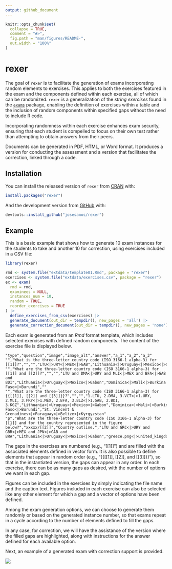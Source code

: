 ```yaml
---
output: github_document
---
```


<!-- README.md is generated from README.Rmd. Please edit that file -->

```r
knitr::opts_chunk$set(
  collapse = TRUE,
  comment = "#>",
  fig.path = "man/figures/README-",
  out.width = "100%"
)
```


# rexer

<!-- badges: start -->
<!-- badges: end -->

The goal of `rexer` is to facilitate the generation of exams incorporating random elements to exercises. This applies to both the exercises featured in the exam and the components defined within each exercise, all of which can be randomized. `rexer` is a generalization of the *string exercises* found in the [`exams`](https://CRAN.R-project.org/package=exams) package, enabling the definition of exercises within a table and the inclusion of random components within specified gaps without the need to include R code.

Incorporating randomness within each exercise enhances exam security, ensuring that each student is compelled to focus on their own test rather than attempting to obtain answers from their peers.

Documents can be generated in PDF, HTML, or Word format. It produces a version for conducting the assessment and a version that facilitates the correction, linked through a code.


## Installation

You can install the released version of `rexer` from [CRAN](https://CRAN.R-project.org) with:

``` r
install.packages("rexer")
```

And the development version from [GitHub](https://github.com/) with:

<!-- You can install the development version from [GitHub](https://github.com/) with: -->

``` r
devtools::install_github("josesamos/rexer")
```

## Example

This is a basic example that shows how to generate 10 exam instances for the students to take and another 10 for correction, using exercises included in a CSV file:

```r
library(rexer)

rmd <- system.file("extdata/template01.Rmd", package = "rexer")
exercises <- system.file("extdata/exercises.csv", package = "rexer")
ex <- exam(
  rmd = rmd,
  examinees = NULL,
  instances_num = 10,
  random = TRUE,
  reorder_exercises = TRUE
) |>
  define_exercises_from_csv(exercises) |>
  generate_document(out_dir = tempdir(), new_pages = 'all') |>
  generate_correction_document(out_dir = tempdir(), new_pages = 'none')
```

Each exam is generated from an *Rmd* format template, which includes selected exercises with defined random components. The content of the exercise file is displayed below.

````verbatim
"type","question","image","image_alt","answer","a_1","a_2","a_3"
"","What is the three-letter country code (ISO 3166-1 alpha-3) for [[1]]?","","","LTU<|>URY<|>MEX<|>GAB","Lithuania<|>Uruguay<|>Mexico<|>Gabon","",""
"","What are the three-letter country code (ISO 3166-1 alpha-3) for [[1]] and [[2]]?","","","LTU and DMA<|>URY and MLI<|>MEX and BFA<|>GAB and BDI","Lithuania<|>Uruguay<|>Mexico<|>Gabon","Dominica<|>Mali<|>Burkina Faso<|>Burundi",""
"","What are the three-letter country code (ISO 3166-1 alpha-3) for {{[[1]], [[2]] and [[3]]}}?","","","1.LTU, 2.DMA, 3.VCT<|>1.URY, 2.MLI, 3.PRY<|>1.MEX, 2.BFA, 3.BLZ<|>1.GAB, 2.BDI, 3.KGZ","Lithuania<|>Uruguay<|>Mexico<|>Gabon","Dominica<|>Mali<|>Burkina Faso<|>Burundi","St. Vincent & Grenadines<|>Paraguay<|>Belize<|>Kyrgyzstan"
"p","What are the three-letter country code (ISO 3166-1 alpha-3) for [[1]] and for the country represented in the figure below?","xxxxx/[[2]]","Country outline.","LTU and GRC<|>URY and GBR<|>MEX and JPN<|>GAB and BRA","Lithuania<|>Uruguay<|>Mexico<|>Gabon","greece.png<|>united_kingdom.png<|>japan.png<|>brazil.png",
````

The gaps in the exercises are numbered (e.g., "[[1]]") and are filled with the associated elements defined in vector form. It is also possible to define elements that appear in random order (e.g., "{{[[1]], [[2]], and [[3]]}}"), so that in the instantiated version, the gaps can appear in any order. In each exercise, there can be as many gaps as desired, with the number of options we want in each gap.

Figures can be included in the exercises by simply indicating the file name and the caption text. Figures included in each exercise can also be selected like any other element for which a gap and a vector of options have been defined.

Among the exam generation options, we can choose to generate them randomly or based on the generated instance number, so that exams repeat in a cycle according to the number of elements defined to fill the gaps.

In any case, for correction, we will have the assistance of the version where the filled gaps are highlighted, along with instructions for the answer defined for each available option.

Next, an example of a generated exam with correction support is provided.

![](man/figures/example01.png)
